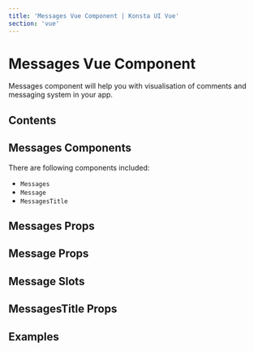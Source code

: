 ```yaml
---
title: 'Messages Vue Component | Konsta UI Vue'
section: 'vue'
---
```




# Messages Vue Component

Messages component will help you with visualisation of comments and messaging system in your app.

## Contents

## Messages Components

There are following components included:

- `Messages`
- `Message`
- `MessagesTitle`

## Messages Props

<MessagesProps />

## Message Props

<MessageProps />

## Message Slots

<MessageSlots />

## MessagesTitle Props

<MessagesTitleProps />

## Examples

<MessagesExample />
